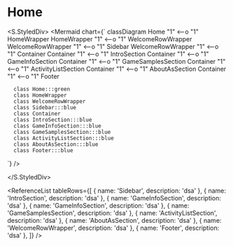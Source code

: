 

# Home

<RouterTable
  name="Home"
  description="The home page is the initial gateway to a website"
  source="components/pages/home"
/>

<S.StyledDiv>
<Mermaid
  chart={`
     classDiagram
      Home "1" <--o "1" HomeWrapper
      HomeWrapper "1" <--o "1" WelcomeRowWrapper
      WelcomeRowWrapper "1" <--o "1" Sidebar
      WelcomeRowWrapper "1" <--o "1" Container
      Container "1" <--o "1" IntroSection
      Container "1" <--o "1" GameInfoSection
      Container "1" <--o "1" GameSamplesSection
      Container "1" <--o "1" ActivityListSection
      Container "1" <--o "1" AboutAsSection
      Container "1" <--o "1" Footer

      class Home:::green
      class HomeWrapper
      class WelcomeRowWrapper
      class Sidebar:::blue
      class Container
      class IntroSection:::blue
      class GameInfoSection:::blue
      class GameSamplesSection:::blue
      class ActivityListSection:::blue
      class AboutAsSection:::blue
      class Footer:::blue

`}
/>

</S.StyledDiv>

<ReferenceList
  tableRows={[
    { name: 'Sidebar', description: 'dsa' },
    { name: 'IntroSection', description: 'dsa' },
    { name: 'GameInfoSection', description: 'dsa' },
    { name: 'GameInfoSection', description: 'dsa' },
    { name: 'GameSamplesSection', description: 'dsa' },
    { name: 'ActivityListSection', description: 'dsa' },
    { name: 'AboutAsSection', description: 'dsa' },
    { name: 'WelcomeRowWrapper', description: 'dsa' },
    { name: 'Footer', description: 'dsa' },
  ]}
/>
